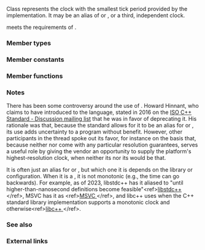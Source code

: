 {{cpp/title|n=chrono::|high_resolution_clock}}
{{cpp/chrono/high_resolution_clock/navbar}}
{{ddcl|header=chrono|since=c++11|
class high_resolution_clock;
}}

Class {{tt|std::chrono::high_resolution_clock}} represents the clock with the smallest tick period provided by the implementation. It may be an alias of {{lc|std::chrono::system_clock}} or {{lc|std::chrono::steady_clock}}, or a third, independent clock.

{{tt|std::chrono::high_resolution_clock}} meets the requirements of {{named req|TrivialClock}}.

===Member types===
{{dsc begin}}
{{dsc hitem|Type|Definition}}
{{dsc|{{tt|rep}}|arithmetic type representing the number of ticks in the clock's duration}}
{{dsc|{{tt|period}}|a {{lc|std::ratio}} type representing the tick period of the clock, in seconds}}
{{dsc|{{tt|duration}}|{{c/core|std::chrono::duration&lt;rep, period&gt;}}}}
{{dsc|{{tt|time_point}}|{{c/core|std::chrono::time_point&lt;std::chrono::high_resolution_clock&gt;}}}}
{{dsc end}}

===Member constants===
{{dsc begin}}
{{dsc mem sconst|nolink=true|{{dsc small|constexpr bool}} is_steady|{{c|true}} if the time between ticks is always constant, i.e. calls to {{ltf|cpp/chrono/high_resolution_clock/now}} return values that increase monotonically even in case of some external clock adjustment, otherwise {{c|false}}}}
{{dsc end}}

===Member functions===
{{dsc begin}}
{{dsc mem sfun|cpp/chrono/high_resolution_clock/now|returns a {{lc|std::chrono::time_point}} representing the current value of the clock}}
{{dsc end}}

===Notes===
There has been some controversy around the use of {{tt|high_resolution_clock}}. Howard Hinnant, who claims to have introduced {{tt|high_resolution_clock}} to the language, stated in 2016 on the [https://lists.isocpp.org/mailman/listinfo.cgi/std-discussion ISO C++ Standard - Discussion mailing list] that he was in favor of deprecating it. His rationale was that, because the standard allows for it to be an alias for {{lc|std::chrono::steady_clock}} or {{lc|std::chrono::system_clock}}, its use adds uncertainty to a program without benefit. However, other participants in the thread spoke out its favor, for instance on the basis that, because neither {{lc|std::chrono::steady_clock}} nor {{lc|std::chrono::system_clock}} come with any particular resolution guarantees, {{tt|high_resolution_clock}} serves a useful role by giving the vendor an opportunity to supply the platform's highest-resolution clock, when neither its {{lc|std::chrono::steady_clock}} nor its {{lc|std::chrono::system_clock}} would be that.

It is often just an alias for {{lc|std::chrono::steady_clock}} or {{lc|std::chrono::system_clock}}, but which one it is depends on the library or configuration. When it is a {{tt|system_clock}}, it is not monotonic (e.g., the time can go backwards). For example, as of 2023, libstdc++ has it aliased to {{tt|system_clock}} "until higher-than-nanosecond definitions become feasible"&lt;ref&gt;[https://github.com/gcc-mirror/gcc/blob/63663e4e69527b308687c63bacb0cc038b386593/libstdc%2B%2B-v3/include/bits/chrono.h#L1285 libstdc++ {{tt|&lt;chrono.h&gt;}}]&lt;/ref&gt;, MSVC has it as {{tt|steady_clock}}&lt;ref&gt;[https://learn.microsoft.com/en-us/cpp/standard-library/high-resolution-clock-struct?view=msvc-170 MSVC {{tt|high_resolution_clock}}]&lt;/ref&gt;, and libc++ uses {{tt|steady_clock}} when the C++ standard library implementation supports a monotonic clock and {{tt|system_clock}} otherwise&lt;ref&gt;[https://github.com/llvm/llvm-project/blob/aa97f6b4947e599e17e900aebd511d8d497c3be9/libcxx/include/__chrono/high_resolution_clock.h#L26 libc++ {{tt|&lt;high_resolution_clock.h&gt;}}]&lt;/ref&gt;.

===See also===
{{dsc begin}}
{{dsc class|cpp/chrono/system_clock|wall clock time from the system-wide realtime clock|notes={{mark c++11}}}}
{{dsc class|cpp/chrono/steady_clock|monotonic clock that will never be adjusted|notes={{mark c++11}}}}
{{dsc end}}

===External links===
{{eli|&lt;references/&gt;}}

{{langlinks|de|es|fr|it|ja|pt|ru|zh}}